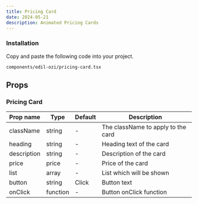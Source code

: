 ```yaml
---
title: Pricing Card
date: 2024-05-21
description: Animated Pricing Cards
---
```


<ComponentPreview name="pricing-card-demo" />

<Steps>

### Installation

Copy and paste the following code into your project.

```text
components/edil-ozi/pricing-card.tsx
```

<ComponentSource name="pricing-card" />

</Steps>

## Props

### Pricing Card

| Prop name      | Type      | Default                | Description                        |
| -------------- | --------- | ---------------------- | ---------------------------------- |
| className      | string    | -                      | The className to apply to the card |
| heading        | string    | -                      | Heading text of the card           |
| description    | string    | -                      | Description of the card            |
| price          | price     | -                      | Price of the card                  |
| list           | array     | -                      | List which will be shown           |
| button         | string    | Click                  | Button text                        |
| onClick        | function  | -                      | Button onClick function            |
